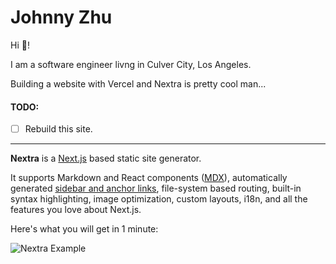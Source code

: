 
# Johnny Zhu

Hi 👋! 

I am a software engineer livng in Culver City, Los Angeles.

Building a website with Vercel and Nextra is pretty cool man...

#### TODO:
- [ ] Rebuild this site.

---

**Nextra** is a [Next.js](https://nextjs.org) based static site generator.

It supports Markdown and React components ([MDX](/features/mdx)), automatically generated [sidebar and anchor links](/get-started#sidebar-and-anchor-links), file-system based routing, built-in syntax highlighting, image optimization, custom layouts, i18n, and all the features you love about Next.js.

Here's what you will get in 1 minute:

<Bleed>![Nextra Example](../public/demo.png)</Bleed>
